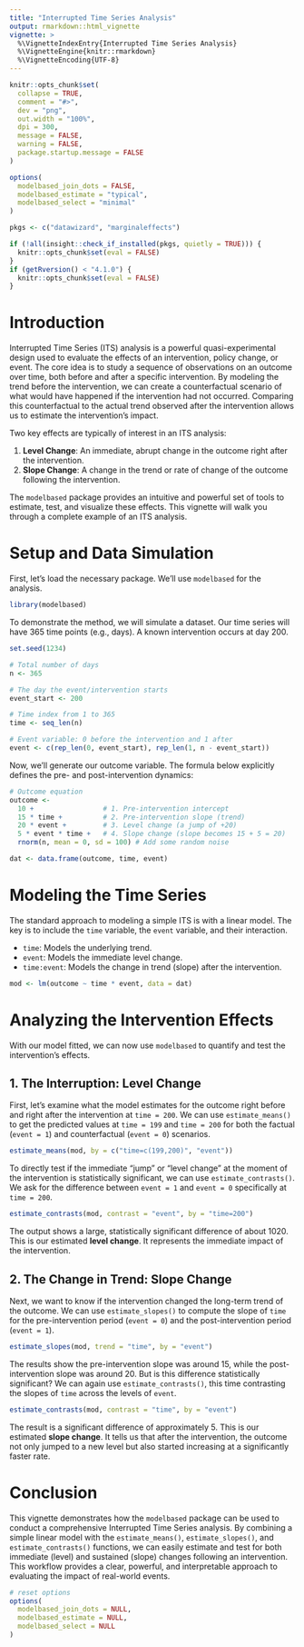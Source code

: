```yaml
---
title: "Interrupted Time Series Analysis"
output: rmarkdown::html_vignette
vignette: >
  %\VignetteIndexEntry{Interrupted Time Series Analysis}
  %\VignetteEngine{knitr::rmarkdown}
  %\VignetteEncoding{UTF-8}
---
```


```r
knitr::opts_chunk$set(
  collapse = TRUE,
  comment = "#>",
  dev = "png",
  out.width = "100%",
  dpi = 300,
  message = FALSE,
  warning = FALSE,
  package.startup.message = FALSE
)

options(
  modelbased_join_dots = FALSE,
  modelbased_estimate = "typical",
  modelbased_select = "minimal"
)

pkgs <- c("datawizard", "marginaleffects")

if (!all(insight::check_if_installed(pkgs, quietly = TRUE))) {
  knitr::opts_chunk$set(eval = FALSE)
}
if (getRversion() < "4.1.0") {
  knitr::opts_chunk$set(eval = FALSE)
}

```

# Introduction

Interrupted Time Series (ITS) analysis is a powerful quasi-experimental design used to evaluate the effects of an intervention, policy change, or event. The core idea is to study a sequence of observations on an outcome over time, both before and after a specific intervention. By modeling the trend before the intervention, we can create a counterfactual scenario of what would have happened if the intervention had not occurred. Comparing this counterfactual to the actual trend observed after the intervention allows us to estimate the intervention's impact.

Two key effects are typically of interest in an ITS analysis:

1.  **Level Change**: An immediate, abrupt change in the outcome right after the intervention.
2.  **Slope Change**: A change in the trend or rate of change of the outcome following the intervention.

The `modelbased` package provides an intuitive and powerful set of tools to estimate, test, and visualize these effects. This vignette will walk you through a complete example of an ITS analysis.


# Setup and Data Simulation

First, let's load the necessary package. We'll use `modelbased` for the analysis.

```r
library(modelbased)
```

To demonstrate the method, we will simulate a dataset. Our time series will have 365 time points (e.g., days). A known intervention occurs at day 200.

```r
set.seed(1234)

# Total number of days
n <- 365

# The day the event/intervention starts
event_start <- 200

# Time index from 1 to 365
time <- seq_len(n)

# Event variable: 0 before the intervention and 1 after
event <- c(rep_len(0, event_start), rep_len(1, n - event_start))
```

Now, we'll generate our outcome variable. The formula below explicitly defines the pre- and post-intervention dynamics:

```r
# Outcome equation
outcome <-
  10 +                 # 1. Pre-intervention intercept
  15 * time +          # 2. Pre-intervention slope (trend)
  20 * event +         # 3. Level change (a jump of +20)
  5 * event * time +   # 4. Slope change (slope becomes 15 + 5 = 20)
  rnorm(n, mean = 0, sd = 100) # Add some random noise

dat <- data.frame(outcome, time, event)
```

# Modeling the Time Series

The standard approach to modeling a simple ITS is with a linear model. The key is to include the `time` variable, the `event` variable, and their interaction.

- `time`: Models the underlying trend.
- `event`: Models the immediate level change.
- `time:event`: Models the change in trend (slope) after the intervention.

```r
mod <- lm(outcome ~ time * event, data = dat)
```

# Analyzing the Intervention Effects

With our model fitted, we can now use `modelbased` to quantify and test the intervention's effects.

## 1. The Interruption: Level Change

First, let's examine what the model estimates for the outcome right before and right after the intervention at `time = 200`. We can use `estimate_means()` to get the predicted values at `time = 199` and `time = 200` for both the factual (`event = 1`) and counterfactual (`event = 0`) scenarios.

```r
estimate_means(mod, by = c("time=c(199,200)", "event"))
```

To directly test if the immediate "jump" or "level change" at the moment of the intervention is statistically significant, we can use `estimate_contrasts()`. We ask for the difference between `event = 1` and `event = 0` specifically at `time = 200`.

```r
estimate_contrasts(mod, contrast = "event", by = "time=200")
```

The output shows a large, statistically significant difference of about 1020. This is our estimated **level change**. It represents the immediate impact of the intervention.

## 2. The Change in Trend: Slope Change

Next, we want to know if the intervention changed the long-term trend of the outcome. We can use `estimate_slopes()` to compute the slope of `time` for the pre-intervention period (`event = 0`) and the post-intervention period (`event = 1`).

```r
estimate_slopes(mod, trend = "time", by = "event")
```

The results show the pre-intervention slope was around 15, while the post-intervention slope was around 20. But is this difference statistically significant? We can again use `estimate_contrasts()`, this time contrasting the slopes of `time` across the levels of `event`.

```r
estimate_contrasts(mod, contrast = "time", by = "event")
```

The result is a significant difference of approximately 5. This is our estimated **slope change**. It tells us that after the intervention, the outcome not only jumped to a new level but also started increasing at a significantly faster rate.

# Conclusion

This vignette demonstrates how the `modelbased` package can be used to conduct a comprehensive Interrupted Time Series analysis. By combining a simple linear model with the `estimate_means()`, `estimate_slopes()`, and `estimate_contrasts()` functions, we can easily estimate and test for both immediate (level) and sustained (slope) changes following an intervention. This workflow provides a clear, powerful, and interpretable approach to evaluating the impact of real-world events.

```r
# reset options
options(
  modelbased_join_dots = NULL,
  modelbased_estimate = NULL,
  modelbased_select = NULL
)
```
